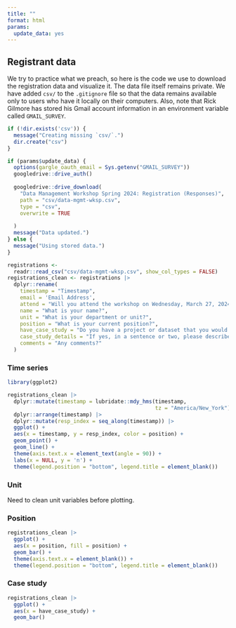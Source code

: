 ```yaml
---
title: ""
format: html
params:
  update_data: yes
---
```


## Registrant data

We try to practice what we preach, so here is the code we use to download the registration data and visualize it.
The data file itself remains private.
We have added `csv/` to the `.gitignore` file so that the data remains available only to users who have it locally on their computers.
Also, note that Rick Gilmore has stored his Gmail account information in an environment variable called `GMAIL_SURVEY`.

```r
if (!dir.exists('csv')) {
  message("Creating missing `csv/`.")
  dir.create("csv")
}

if (params$update_data) {
  options(gargle_oauth_email = Sys.getenv("GMAIL_SURVEY"))
  googledrive::drive_auth()
  
  googledrive::drive_download(
    "Data Management Workshop Spring 2024: Registration (Responses)",
    path = "csv/data-mgmt-wksp.csv",
    type = "csv",
    overwrite = TRUE
    
  )
  message("Data updated.")
} else {
  message("Using stored data.")
}
```

```r
registrations <-
  readr::read_csv("csv/data-mgmt-wksp.csv", show_col_types = FALSE)
registrations_clean <- registrations |>
  dplyr::rename(
    timestamp = "Timestamp",
    email = 'Email Address',
    attend = "Will you attend the workshop on Wednesday, March 27, 2024?",
    name = "What is your name?",
    unit = "What is your department or unit?",
    position = "What is your current position?",
    have_case_study = "Do you have a project or dataset that you would like to have considered for a hands-on case study?",
    case_study_details = "If yes, in a sentence or two, please describe your project or dataset.",
    comments = "Any comments?"
  )
```

### Time series

```r
library(ggplot2)

registrations_clean |>
  dplyr::mutate(timestamp = lubridate::mdy_hms(timestamp, 
                                               tz = "America/New_York")) |>
  dplyr::arrange(timestamp) |>
  dplyr::mutate(resp_index = seq_along(timestamp)) |>
  ggplot() +
  aes(x = timestamp, y = resp_index, color = position) +
  geom_point() +
  geom_line() +
  theme(axis.text.x = element_text(angle = 90)) +
  labs(x = NULL, y = 'n') +
  theme(legend.position = "bottom", legend.title = element_blank())
```

### Unit

::: {.callout-note}

Need to clean unit variables before plotting.

:::

### Position

```r
registrations_clean |>
  ggplot() +
  aes(x = position, fill = position) +
  geom_bar() +
  theme(axis.text.x = element_blank()) +
  theme(legend.position = "bottom", legend.title = element_blank())
```

### Case study

```r
registrations_clean |>
  ggplot() +
  aes(x = have_case_study) +
  geom_bar()
```

